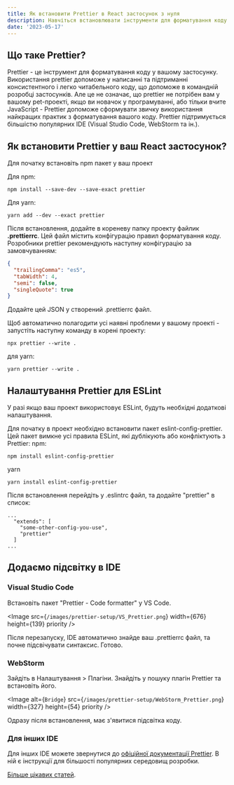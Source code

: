 ```yaml
---
title: Як встановити Prettier в React застосунок з нуля
description: Навчіться встановлювати інструменти для форматування коду у ваш React застосунок.
date: '2023-05-17'
---
```


## Що таке Prettier?

Prettier - це інструмент для форматування коду у вашому застосунку. Використання prettier допоможе у написанні та підтриманні консистентного і легко читабельного коду, що допоможе в командній розробці застосунків. Але це не означає, що prettier не потрібен вам у вашому pet-проекті, якщо ви новачок у програмуванні, або тільки вчите JavaScript - Prettier допоможе сформувати звичку використання найкращих практик з форматування вашого коду. Prettier підтримується більшістю популярних IDE (Visual Studio Code, WebStorm та ін.).

## Як встановити Prettier у ваш React застосунок?

Для початку встановіть npm пакет у ваш проект

Для npm:

```
npm install --save-dev --save-exact prettier
```

Для yarn:

```
yarn add --dev --exact prettier
```

Після встановлення, додайте в кореневу папку проекту файлик **.prettierrc**. Цей файл містить конфігурацію правил форматування коду. Розробники prettier рекомендують наступну конфігурацію за замовчуванням:

```JSON
{
  "trailingComma": "es5",
  "tabWidth": 4,
  "semi": false,
  "singleQuote": true
}
```

Додайте цей JSON у створений .prettierrc файл.

Щоб автоматично полагодити усі наявні проблеми у вашому проекті - запустіть наступну команду в корені проекту:
```
npx prettier --write .
```
для yarn:
```
yarn prettier --write .
```

## Налаштування Prettier для ESLint

У разі якщо ваш проект використовує ESLint, будуть необхідні додаткові налаштування.

Для початку в проект необхідно встановити пакет eslint-config-prettier. Цей пакет вимкне усі правила ESLint, які дублікують або конфліктують з Prettier:
npm:
```
npm install eslint-config-prettier
```
yarn
```
yarn install eslint-config-prettier
```

Після встановлення перейдіть у .eslintrc файл, та додайте "prettier" в список:
```
...
  "extends": [
    "some-other-config-you-use",
    "prettier"
  ]
...
```

## Додаємо підсвітку в IDE

### Visual Studio Code

Встановіть пакет "Prettier - Code formatter" у VS Code.

<Image
    src={`/images/prettier-setup/VS_Prettier.png`}
    width={676}
    height={139}
    priority
/>

Після перезапуску, IDE автоматично знайде ваш .prettierrc файл, та почне підсвічувати синтаксис. Готово.

### WebStorm

Зайдіть в Налаштування > Плагіни. Знайдіть у пошуку плагін Prettier та встановіть його.

<Image
    alt={`Bridge`}
    src={`/images/prettier-setup/WebStorm_Prettier.png`}
    width={327}
    height={54}
    priority
/>

Одразу після встановлення, має з'явитися підсвітка коду.

### Для інших IDE

Для інших IDE можете звернутися до [офіційної документації Prettier](https://prettier.io/docs/en/editors.html). В ній є інструкції для більшості популярних середовищ розробки.

[Більше цікавих статей](/).

